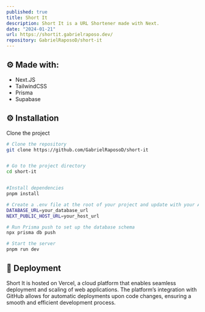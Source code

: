 ```yaml
---
published: true
title: Short It
description: Short It is a URL Shortener made with Next.
date: "2024-01-21"
url: https://shortit.gabrielraposo.dev/
repository: GabrielRaposoD/short-it
---
```


## ⚙️ Made with:

- Next.JS
- TailwindCSS
- Prisma
- Supabase

## ⚙️ Installation

Clone the project

```bash
# Clone the repository
git clone https://github.com/GabrielRaposoD/short-it


# Go to the project directory
cd short-it


#Install dependencies
pnpm install

# Create a .env file at the root of your project and update with your API URL and encryption key:
DATABASE_URL=your_database_url
NEXT_PUBLIC_HOST_URL=your_host_url

# Run Prisma push to set up the database schema
npx prisma db push

# Start the server
pnpm run dev
```

## 🚀 Deployment

Short It is hosted on Vercel, a cloud platform that enables seamless deployment and scaling of web applications. The platform’s integration with GitHub allows for automatic deployments upon code changes, ensuring a smooth and efficient development process.

